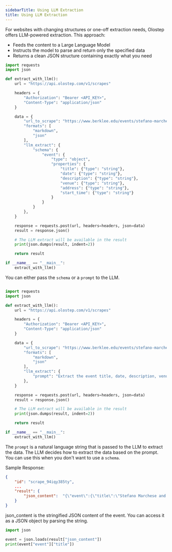 ```yaml
---
sidebarTitle: Using LLM Extraction
title: Using LLM Extraction
---
```


For websites with changing structures or one-off extraction needs, Olostep offers LLM-powered extraction. This approach:

- Feeds the content to a Large Language Model
- Instructs the model to parse and return only the specified data
- Returns a clean JSON structure containing exactly what you need

```python
import requests
import json

def extract_with_llm():
    url = "https://api.olostep.com/v1/scrapes"

    headers = {
        "Authorization": "Bearer <API_KEY>",
        "Content-Type": "application/json"
    }

    data = {
        "url_to_scrape": "https://www.berklee.edu/events/stefano-marchese-friends",
        "formats": [
            "markdown", 
            "json"
        ],
        "llm_extract": {
            "schema": {
                "event": {
                    "type": "object",
                    "properties": {
                        "title": {"type": "string"},
                        "date": {"type": "string"},
                        "description": {"type": "string"},
                        "venue": {"type": "string"},
                        "address": {"type": "string"},
                        "start_time": {"type": "string"}
                    }
                }
            }
        },
    }

    response = requests.post(url, headers=headers, json=data)
    result = response.json()

    # The LLM extract will be available in the result
    print(json.dumps(result, indent=2))

    return result

if __name__ == "__main__":
    extract_with_llm()
```

You can either pass the `schema` or a `prompt` to the LLM.

```python

import requests
import json

def extract_with_llm():
    url = "https://api.olostep.com/v1/scrapes"

    headers = {
        "Authorization": "Bearer <API_KEY>",
        "Content-Type": "application/json"
    }

    data = {
        "url_to_scrape": "https://www.berklee.edu/events/stefano-marchese-friends",
        "formats": [
            "markdown", 
            "json"
        ],
        "llm_extract": {
            "prompt": "Extract the event title, date, description, venue, address, and start time from the event page."
        },
    }

    response = requests.post(url, headers=headers, json=data)
    result = response.json()

    # The LLM extract will be available in the result
    print(json.dumps(result, indent=2))

    return result

if __name__ == "__main__":
    extract_with_llm()
```

The `prompt` is a natural language string that is passed to the LLM to extract the data. The LLM decides how to extract the data based on the prompt. You can use this when you don't want to use a `schema`.

Sample Response:

```json
{
    "id": "scrape_94iqy385ty",
    ...
    "result": {
        "json_content":  "{\"event\":{\"title\":\"Stefano Marchese and Friends\",\"date\":\"Wednesday / January 22, 2025\",\"description\":\"Join acclaimed Italian singer-songwriter and educator Stefano Marchese for an unforgettable evening of musical magic as he takes the stage alongside a constellation of extraordinary talent in a concert titled Concerto di Duetti.\",\"venue\":\"David Friend Recital Hall (DFRH)\",\"address\":\"921 Boylston Street Boston MA 02115 United States\",\"start_time\":\"7:30 p.m. (EST)\"}}"
    }
}
```

json_content is the stringified JSON content of the event. You can access it as a JSON object by parsing the string.

```python
import json

event = json.loads(result["json_content"])
print(event["event"]["title"])
```